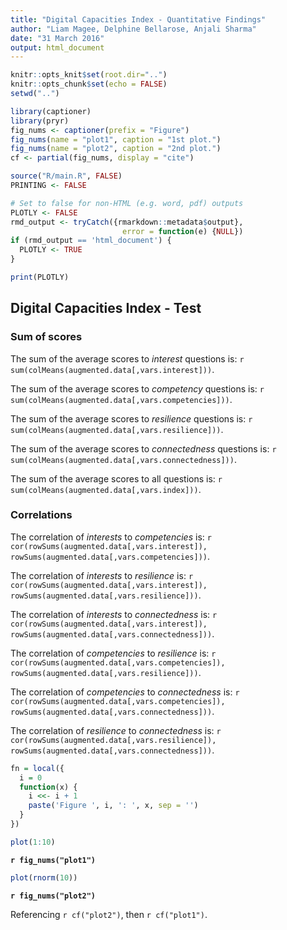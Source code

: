 ```yaml
---
title: "Digital Capacities Index - Quantitative Findings"
author: "Liam Magee, Delphine Bellarose, Anjali Sharma"
date: "31 March 2016"
output: html_document
---
```


<!-- output: word_document -->
<!-- output: pdf_document -->


```r
knitr::opts_knit$set(root.dir="..")
knitr::opts_chunk$set(echo = FALSE)
setwd("..")

library(captioner)
library(pryr)
fig_nums <- captioner(prefix = "Figure")
fig_nums(name = "plot1", caption = "1st plot.")
fig_nums(name = "plot2", caption = "2nd plot.")
cf <- partial(fig_nums, display = "cite")

source("R/main.R", FALSE)
PRINTING <- FALSE

```

```r
# Set to false for non-HTML (e.g. word, pdf) outputs
PLOTLY <- FALSE
rmd_output <- tryCatch({rmarkdown::metadata$output},
                         error = function(e) {NULL})
if (rmd_output == 'html_document') {
  PLOTLY <- TRUE
}

print(PLOTLY)
```


## Digital Capacities Index - Test


### Sum of scores

The sum of the average scores to *interest* questions is: `r sum(colMeans(augmented.data[,vars.interest]))`.

The sum of the average scores to *competency* questions is: `r sum(colMeans(augmented.data[,vars.competencies]))`.

The sum of the average scores to *resilience* questions is: `r sum(colMeans(augmented.data[,vars.resilience]))`.

The sum of the average scores to *connectedness* questions is: `r sum(colMeans(augmented.data[,vars.connectedness]))`.

The sum of the average scores to all questions is: `r sum(colMeans(augmented.data[,vars.index]))`.


### Correlations


The correlation of *interests* to *competencies* is: `r cor(rowSums(augmented.data[,vars.interest]), rowSums(augmented.data[,vars.competencies]))`.

The correlation of *interests* to *resilience* is: `r cor(rowSums(augmented.data[,vars.interest]), rowSums(augmented.data[,vars.resilience]))`.

The correlation of *interests* to *connectedness* is: `r cor(rowSums(augmented.data[,vars.interest]), rowSums(augmented.data[,vars.connectedness]))`.

The correlation of *competencies* to *resilience* is: `r cor(rowSums(augmented.data[,vars.competencies]), rowSums(augmented.data[,vars.resilience]))`.

The correlation of *competencies* to *connectedness* is: `r cor(rowSums(augmented.data[,vars.competencies]), rowSums(augmented.data[,vars.connectedness]))`.

The correlation of *resilience* to *connectedness* is: `r cor(rowSums(augmented.data[,vars.resilience]), rowSums(augmented.data[,vars.connectedness]))`.

```r
fn = local({
  i = 0
  function(x) {
    i <<- i + 1
    paste('Figure ', i, ': ', x, sep = '')
  }
})
```

```r
plot(1:10)
```

**`r fig_nums("plot1")`**


```r
plot(rnorm(10))
```

**`r fig_nums("plot2")`**


Referencing `r cf("plot2")`, then `r cf("plot1")`.